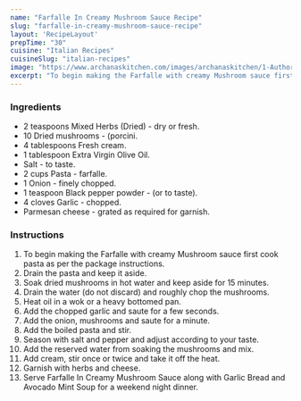 ---
name: "Farfalle In Creamy Mushroom Sauce Recipe"
slug: "farfalle-in-creamy-mushroom-sauce-recipe"
layout: 'RecipeLayout'
prepTime: "30"
cuisine: "Italian Recipes"
cuisineSlug: "italian-recipes"
image: "https://www.archanaskitchen.com/images/archanaskitchen/1-Author/madhulia/Farfalle_with_creamy_Mushroom_sauce.jpg"
excerpt: "To begin making the Farfalle with creamy Mushroom sauce first cook pasta as per the package instructions"
---

### Ingredients

- 2 teaspoons Mixed Herbs (Dried) - dry or fresh.
- 10 Dried mushrooms - (porcini.
- 4 tablespoons Fresh cream.
- 1 tablespoon Extra Virgin Olive Oil.
- Salt - to taste.
- 2 cups Pasta - farfalle.
- 1 Onion - finely chopped.
- 1 teaspoon Black pepper powder - (or to taste).
- 4 cloves Garlic - chopped.
- Parmesan cheese - grated as required for garnish.

### Instructions

1. To begin making the Farfalle with creamy Mushroom sauce first cook pasta as per the package instructions.
1. Drain the pasta and keep it aside.
1. Soak dried mushrooms in hot water and keep aside for 15 minutes.
1. Drain the water (do not discard) and roughly chop the mushrooms.
1. Heat oil in a wok or a heavy bottomed pan.
1. Add the chopped garlic and saute for a few seconds.
1. Add the onion, mushrooms and saute for a minute.
1. Add the boiled pasta and stir.
1. Season with salt and pepper and adjust according to your taste.
1. Add the reserved water from soaking the mushrooms and mix.
1. Add cream, stir once or twice and take it off the heat.
1. Garnish with herbs and cheese.
1. Serve Farfalle In Creamy Mushroom Sauce along with Garlic Bread and Avocado Mint Soup for a weekend night dinner.
